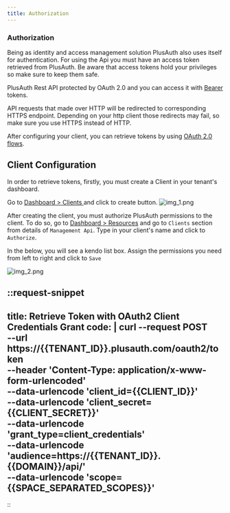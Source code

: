 ```yaml
---
title: Authorization
---
```


<article class="grid lg:grid-cols-2 gap-12">
<section class="">
    <h1>Authorization</h1>

Being as identity and access management solution PlusAuth also uses itself for authentication. For using the Api you must have an access token retrieved from PlusAuth. Be aware that access tokens hold your privileges so make sure to keep them safe.

PlusAuth Rest API protected by <GK entry="oauth-2">OAuth 2.0</GK>  and you can access it with [Bearer](https://tools.ietf.org/html/rfc6750) tokens.

API requests that made over HTTP will be redirected to corresponding HTTPS endpoint. Depending on your http client those redirects may fail, so make sure you use HTTPS instead of HTTP.

After configuring your client, you can retrieve tokens by using [OAuth 2.0 flows](https://tools.ietf.org/html/rfc6749#section-4).

## Client Configuration
In order to retrieve tokens, firstly, you must create a Client in your tenant's dashboard.

Go to [ Dashboard > Clients ](https://dashboard.plusauth.com/~clients) and click to create button.
![img_1.png](./img/create-client.png)

After creating the client, you must authorize PlusAuth permissions to the client. To do so,
go to [Dashboard > Resources](https://dashboard.plusauth.com/~resources) and go to `Clients` section from details of `Management Api`.
Type in your client's name and click to `Authorize`.

In the below, you will see a kendo list box. Assign the permissions you need from left to right and click to `Save`

![img_2.png](./img/authorize-client.png)

</section>
<section class="sticky top-24 self-start">

::request-snippet
---
title: Retrieve Token with OAuth2 Client Credentials Grant
code: |
    curl --request POST \
        --url https://{{TENANT_ID}}.plusauth.com/oauth2/token \
        --header 'Content-Type: application/x-www-form-urlencoded' \
        --data-urlencode 'client_id={{CLIENT_ID}}' \
        --data-urlencode 'client_secret={{CLIENT_SECRET}}' \
        --data-urlencode 'grant_type=client_credentials' \
        --data-urlencode 'audience=https://{{TENANT_ID}}.{{DOMAIN}}/api/' \
        --data-urlencode 'scope={{SPACE_SEPARATED_SCOPES}}'
---
::

</section>
</article>
